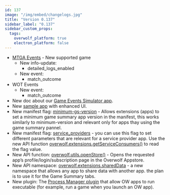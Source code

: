 ```yaml
---
id: 137
image: "/img/embed/changelogs.jpg"
title: "Version 0.137"
sidebar_label: "0.137"
sidebar_custom_props:
  tags:
    overwolf_platform: true
    electron_platform: false
---
```


* [MTGA Events](/api/games/events/magic-the-gathering-arena) - New supported game
   * New info-update:
     * detailed_logs_enabled
   * New event:
     * match_outcome
* WOT Events
  * New event:
    * match_outcome
* New doc about our [Game Events Simulator app](/topics/using-events/using-events-simulator).
* New [sample app](/start/basic-app/sample-app) with enhanced UI.
* New manifest flag: [minimum-gs-version](/api/manifest#meta-minimum-gs) - Allows extensions (apps) to set a minimum game summary app version in the manifest, this works similarly to minimum-version and relevant only for apps thay using the game summary pannel.
* New manifest flag: [service_providers](/api/manifest#service_providers) - you can use this flag to set different parameters that are relevant for a service provider app. Use the new API function [overwolf.extensions.getServiceConsumers()](/api/extensions#getserviceconsumerscallback) to read the flag value.
* New API function: [overwolf.utils.openStore()](/api/utils#openstoreparam) - Opens the requested app’s profile/login/subscription page in the Overwolf Appstore.
* New API namespace: [overwolf.extensions.sharedData](/api/extensions/shared-data) - a new namespace that allows any app to share data with another app. the plan is to use it for the Game Summary tabs.
* New plugin: The [Process Manager plugin](/topics/using-plugins/process-manager-plugin) that allow OW apps to run executable (for example, run a game when you launch an OW app). 


